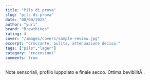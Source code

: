 ---
title: "Pils di prova"
slug: "pils-di-prova"
date: "08/09/2025"
author: "yuri"
brand: "Brewthings"
rating: 4
cover: "/images/covers/sample-review.jpg"
excerpt: "Croccante, pulita, attenuazione decisa."
tags: ["pils","lager"]
category: "recensioni"
comments: true
---

Note sensoriali, profilo luppolato e finale secco. Ottima bevibilitÃ .